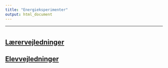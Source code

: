 ```yaml
---
title: "Energieksperimenter"
output: html_document
---
```


***

# 

## [Lærervejledninger](teachers.html)

## [Elevvejledninger](students.html)
